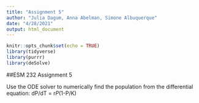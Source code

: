 ```yaml
---
title: "Assignment 5"
author: "Julia Dagum, Anna Abelman, Simone Albuquerque"
date: "4/28/2021"
output: html_document
---
```


```r
knitr::opts_chunk$set(echo = TRUE)
library(tidyverse)
library(purrr)
library(deSolve)
```

##ESM 232 Assignment 5

Use the ODE solver to numerically find the population from the differential equation: dP/dT = r*P*(1-P/K)
